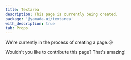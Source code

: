 ```yaml
---
title: Textarea
description: This page is currently being created.
package: '@yamada-ui/textarea'
with_description: true
tab: Props
---
```


We're currently in the process of creating a page.😘

Wouldn't you like to contribute this page? That's amazing!
